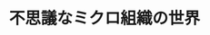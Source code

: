 ﻿---
title: "不思議なミクロ組織の世界"
category: "物質理工学院"
vol: 59
interviewee: "里 達雄 "
url: ""
tags: ["材料","金属","資源","ミクロ","アルミニウム"]
pdf: "59-4.pdf"
career: ""
pdfurl: "59-4/59-4.pdf"
preface: "里ではアルミニウムやマグネシウムといった軽金属の研究に取り組んでいる。今回はその中でも省エネ化、省資源化の観点から鉄の代替材料として期待されているアルミニウムの研究について紹介しよう。"
---
